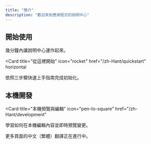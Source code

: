 ```yaml
---
title: "簡介"
description: "歡迎來到應用程式的說明中心"
---
```


## 開始使用

幾分鐘內讓說明中心運作起來。

<Card
  title="從這裡開始"
  icon="rocket"
  href="/zh-Hant/quickstart"
  horizontal
>
  依照三步驟快速上手指南完成初始化。
</Card>

## 本機開發

<Card
  title="本機預覽與編輯"
  icon="pen-to-square"
  href="/zh-Hant/development"
>
  學習如何在本機編輯內容並即時預覽變更。
</Card>

<Note>
  更多頁面的中文（繁體）翻譯正在進行中。
</Note>

